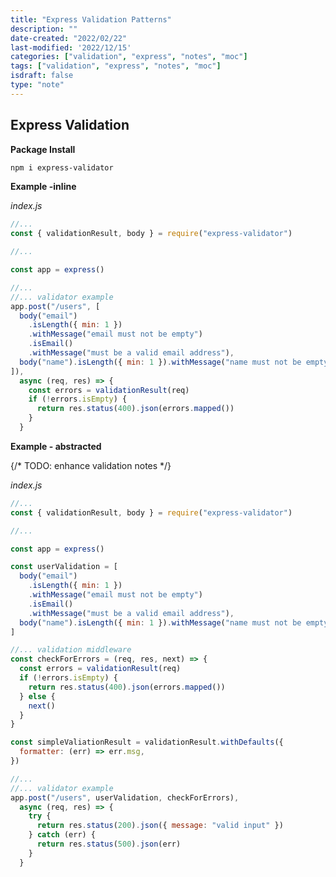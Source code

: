 ```yaml
---
title: "Express Validation Patterns"
description: ""
date-created: "2022/02/22"
last-modified: '2022/12/15'
categories: ["validation", "express", "notes", "moc"]
tags: ["validation", "express", "notes", "moc"]
isdraft: false
type: "note"
---
```


## Express Validation

**Package Install**

```sh
npm i express-validator
```

**Example -inline**

_index.js_

```js
//...
const { validationResult, body } = require("express-validator")

//...

const app = express()

//...
//... validator example
app.post("/users", [
  body("email")
    .isLength({ min: 1 })
    .withMessage("email must not be empty")
    .isEmail()
    .withMessage("must be a valid email address"),
  body("name").isLength({ min: 1 }).withMessage("name must not be empty"),
]),
  async (req, res) => {
    const errors = validationResult(req)
    if (!errors.isEmpty) {
      return res.status(400).json(errors.mapped())
    }
  }
```

**Example - abstracted**

 {/* TODO: enhance validation notes */}

_index.js_

```js
//...
const { validationResult, body } = require("express-validator")

//...

const app = express()

const userValidation = [
  body("email")
    .isLength({ min: 1 })
    .withMessage("email must not be empty")
    .isEmail()
    .withMessage("must be a valid email address"),
  body("name").isLength({ min: 1 }).withMessage("name must not be empty"),
]

//... validation middleware
const checkForErrors = (req, res, next) => {
  const errors = validationResult(req)
  if (!errors.isEmpty) {
    return res.status(400).json(errors.mapped())
  } else {
    next()
  }
}

const simpleValiationResult = validationResult.withDefaults({
  formatter: (err) => err.msg,
})

//...
//... validator example
app.post("/users", userValidation, checkForErrors),
  async (req, res) => {
    try {
      return res.status(200).json({ message: "valid input" })
    } catch (err) {
      return res.status(500).json(err)
    }
  }
```
